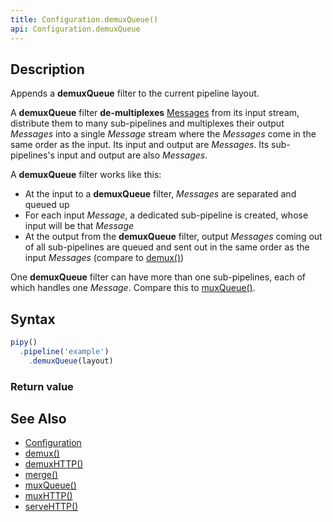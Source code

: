 ```yaml
---
title: Configuration.demuxQueue()
api: Configuration.demuxQueue
---
```


## Description

Appends a **demuxQueue** filter to the current pipeline layout.

A **demuxQueue** filter **de-multiplexes** [Messages](/reference/api/Message) from its input stream, distribute them to many sub-pipelines and multiplexes their output _Messages_ into a single _Message_ stream where the _Messages_ come in the same order as the input. Its input and output are _Messages_. Its sub-pipelines's input and output are also _Messages_.

<FilterDiagram
  name="demuxQueue"
  input="Message"
  output="Message"
  subInput="Message"
  subOutput="Message"
  subType="demux"
/>

A **demuxQueue** filter works like this:

- At the input to a **demuxQueue** filter, _Messages_ are separated and queued up
- For each input _Message_, a dedicated sub-pipeline is created, whose input will be that _Message_
- At the output from the **demuxQueue** filter, output _Messages_ coming out of all sub-pipelines are queued and sent out in the same order as the input _Messages_ (compare to [demux()](/reference/api/Configuration/demux))

One **demuxQueue** filter can have more than one sub-pipelines, each of which handles one _Message_. Compare this to [muxQueue()](/reference/api/Configuration/muxQueue).

## Syntax

``` js
pipy()
  .pipeline('example')
    .demuxQueue(layout)
```

### Return value

<ReturnValue/>

## See Also

* [Configuration](/reference/api/Configuration)
* [demux()](/reference/api/Configuration/demux)
* [demuxHTTP()](/reference/api/Configuration/demuxHTTP)
* [merge()](/reference/api/Configuration/merge)
* [muxQueue()](/reference/api/Configuration/muxQueue)
* [muxHTTP()](/reference/api/Configuration/muxHTTP)
* [serveHTTP()](/reference/api/Configuration/serveHTTP)
